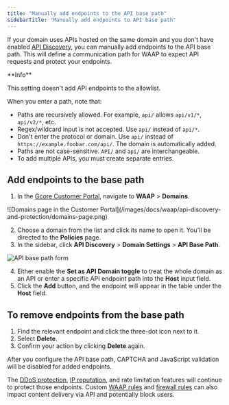 ```yaml
---
title: "Manually add endpoints to the API base path"
sidebarTitle: "Manually add endpoints to API base path"
---
```


If your domain uses APIs hosted on the same domain and you don't have enabled [API Discovery](/waap/api-discovery-and-protection/api-discovery), you can manually add endpoints to the API base path. This will define a communication path for WAAP to expect API requests and protect your endpoints.

<Info>
  **Info**

  This setting doesn't add API endpoints to the allowlist.
</Info>

When you enter a path, note that:

- Paths are recursively allowed. For example, `api/` allows `api/v1/*`, `api/v2/*`, etc.
- Regex/wildcard input is not accepted. Use `api/` instead of `api/*`.
- Don't enter the protocol or domain. Use `api/` instead of `https://example.foobar.com/api/`. The domain is automatically added.
- Paths are not case-sensitive. `API/` and `api/` are interchangeable.
- To add multiple APIs, you must create separate entries.

## Add endpoints to the base path

1. In the [Gcore Customer Portal](https://accounts.gcore.com/reports/dashboard), navigate to **WAAP** \> **Domains**.

<Frame>
  ![Domains page in the Customer Portal](/images/docs/waap/api-discovery-and-protection/domains-page.png)
</Frame>

2. Choose a domain from the list and click its name to open it. You'll be directed to the **Policies** page.
3. In the sidebar, click **API Discovery** \> **Domain Settings** \> **API Base Path**.

<Frame>
  <img
    src="/images/waap-base-path-2.png"
    alt="API base path form"
    style={{ width:"61%" }}
  />
</Frame>

4. Either enable the **Set as API Domain toggle** to treat the whole domain as an API or enter a specific API endpoint path into the **Host** input field.
5. Click the **Add** button, and the endpoint will appear in the table under the **Host** field.

## To remove endpoints from the base path

1. Find the relevant endpoint and click the three-dot icon next to it.
2. Select **Delete**.
3. Confirm your action by clicking **Delete** again.

After you configure the API base path, CAPTCHA and JavaScript validation will be disabled for added endpoints.

The [DDoS protection](/waap/ddos-protection), [IP reputation](/waap/waap-policies/ip-reputation), and rate limitation features will continue to protect those endpoints. Custom [WAAP rules](/waap/waap-rules/custom-rules) and [firewall rules](/waap/ip-security/allow-and-block-ip-addresses) can also impact content delivery via API and potentially block users.